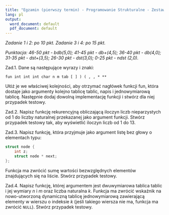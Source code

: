 ---
title: "Egzamin (pierwszy termin) - Programowanie Strukturalne - Zestaw J08"
lang: pl
output:
  word_document: default
  pdf_document: default
---

*Zadanie 1 i 2: po 10 pkt. Zadanie 3 i 4: po 15 pkt.*

*Punktacja: 46-50 pkt - bdb(5,0); 41-45 pkt - db+(4,5); 36-40 pkt - db(4,0); 31-35 pkt - dst+(3,5); 26-30 pkt - dst(3,0); 0-25 pkt - ndst (2,0).* 

Zad.1. Dane są następujące wyrazy i znaki:

```
fun int int int char n m tab [ ] ) ( , , * **
```

Ułóż je we właściwej kolejności, aby otrzymać nagłówek funkcji fun, która dostaje jako argumenty kolejno tablicę tablic, napis i jednowymiarową tablicę.  Następnie dodaj dowolną implementację funkcji i stwórz dla niej przypadek testowy.

Zad.2. Napisz funkcję rekurencyjną obliczającą iloczyn liczb nieparzystych od 1 do liczby naturalnej przekazanej jako argument funkcji. Stwórz przypadek testowy tak, aby wyświetlić iloczyn liczb od 1 do 13.

Zad.3. Napisz funkcję, która przyjmuje jako argument listę bez głowy o elementach typu:

```c
struct node {
    int z;
    struct node * next;
};
```

Funkcja ma zwrócić sumę wartości bezwzględnych elementów znajdujących się na liście. Stwórz przypadek testowy.

Zad.4. Napisz funkcję, której argumentem jest dwuwymiarowa tablica tablic i jej wymiary $n$ i $m$ oraz liczba naturalna $k$. Funkcja ma zwrócić wskaźnik na nowo-utworzoną dynamiczną tablicę jednowymiarową zawierającą elementy w wierszu o indeksie $k$ (jeśli takiego wiersza nie ma, funkcja ma zwrócić `NULL`). Stwórz przypadek testowy.